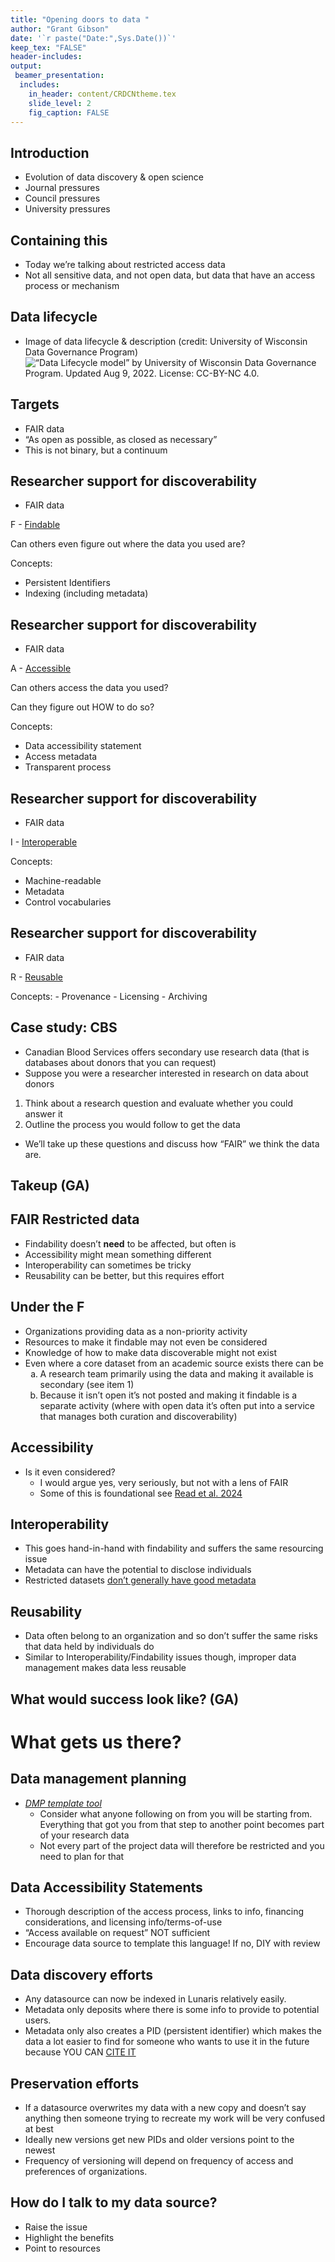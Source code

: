 ```yaml
---
title: "Opening doors to data "
author: "Grant Gibson"
date: '`r paste("Date:",Sys.Date())`'
keep_tex: "FALSE"
header-includes:
output: 
 beamer_presentation:
  includes: 
    in_header: content/CRDCNtheme.tex
    slide_level: 2
    fig_caption: FALSE
---
```


## Introduction

- Evolution of data discovery & open science
- Journal pressures
- Council pressures
- University pressures

## Containing this

- Today we're talking about restricted access data
- Not all sensitive data, and not open data, but data that have an access process or mechanism

## Data lifecycle

- Image of data lifecycle & description (credit: University of Wisconsin Data Governance Program)
![“Data Lifecycle model” by University of Wisconsin Data Governance Program. Updated Aug 9, 2022. License: CC-BY-NC 4.0.]("./content/research_data_lifecycle.png")

## Targets
- FAIR data
- "As open as possible, as closed as necessary"
- This is not binary, but a continuum

## Researcher support for discoverability
- FAIR data

F - [Findable](https://faircookbook.elixir-europe.org/content/recipes/findability.html)

Can others even figure out where the data you used are?

Concepts:

- Persistent Identifiers
- Indexing (including metadata)

## Researcher support for discoverability
- FAIR data

A - [Accessible](https://faircookbook.elixir-europe.org/content/recipes/accessibility.html)

Can others access the data you used? 

Can they figure out HOW to do so?

Concepts:

- Data accessibility statement
- Access metadata
- Transparent process

## Researcher support for discoverability
- FAIR data

I - [Interoperable](https://faircookbook.elixir-europe.org/content/recipes/interoperability.html)

Concepts:

- Machine-readable
- Metadata
- Control vocabularies

## Researcher support for discoverability
- FAIR data

R - [Reusable](https://faircookbook.elixir-europe.org/content/recipes/reusability.html) 

Concepts:
- Provenance
- Licensing
- Archiving

## Case study: CBS
- Canadian Blood Services offers secondary use research data (that is databases about donors that you can request)
- Suppose you were a researcher interested in research on data about donors
1. Think about a research question and evaluate whether you could answer it
2. Outline the process you would follow to get the data
- We'll take up these questions and discuss how "FAIR" we think the data are.

## Takeup (GA)

## FAIR Restricted data
- Findability doesn't **need** to be affected, but often is
- Accessibility might mean something different
- Interoperability can sometimes be tricky
- Reusability can be better, but this requires effort

## Under the F
- Organizations providing data as a non-priority activity
- Resources to make it findable may not even be considered
- Knowledge of how to make data discoverable might not exist
- Even where a core dataset from an academic source exists there can be
  a. A research team primarily using the data and making it available is secondary (see item 1)
  b. Because it isn't open it's not posted and making it findable is a separate activity (where with open data it's often put into a service that manages both curation and discoverability)

## Accessibility
- Is it even considered?
  - I would argue yes, very seriously, but not with a lens of FAIR
  - Some of this is foundational see [Read et al. 2024](https://doi.org/10.7191/jeslib.907)

## Interoperability
- This goes hand-in-hand with findability and suffers the same resourcing issue
- Metadata can have the potential to disclose individuals
- Restricted datasets [don't generally have good metadata](https://doi.org/10.1139/facets-2023-0102) 

## Reusability
- Data often belong to an organization and so don't suffer the same risks that data held by individuals do
- Similar to Interoperability/Findability issues though, improper data management makes data less reusable

## What would success look like? (GA)

# What gets us there?

## Data management planning
- [*DMP template tool*](https://dmp-pgd.ca/)
  - Consider what anyone following on from you will be starting from. Everything that got you from that step to another point becomes part of your research data
  - Not every part of the project data will therefore be restricted and you need to plan for that

## Data Accessibility Statements
- Thorough description of the access process, links to info, financing considerations, and licensing info/terms-of-use
- "Access available on request" NOT sufficient
- Encourage data source to template this language! If no, DIY with review

## Data discovery efforts
- Any datasource can now be indexed in Lunaris relatively easily.
- Metadata only deposits where there is some info to provide to potential users.
- Metadata only also creates a PID (persistent identifier) which makes the data a lot easier to find for someone who wants to use it in the future because YOU CAN [CITE IT](https://guides.library.oregonstate.edu/research-data-services/data-management-data-citation)

## Preservation efforts
- If a datasource overwrites my data with a new copy and doesn't say anything then someone trying to recreate my work will be very confused at best
- Ideally new versions get new PIDs and older versions point to the newest
- Frequency of versioning will depend on frequency of access and preferences of organizations. 

## How do I talk to my data source?
- Raise the issue
- Highlight the benefits
- Point to resources